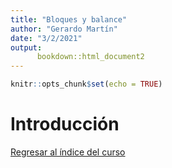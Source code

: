 ```yaml
---
title: "Bloques y balance"
author: "Gerardo Martín"
date: "3/2/2021"
output: 
      bookdown::html_document2
---
```


```r
knitr::opts_chunk$set(echo = TRUE)
```

# Introducción



[Regresar al índice del curso](index.html)
